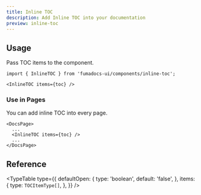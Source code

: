 ```yaml
---
title: Inline TOC
description: Add Inline TOC into your documentation
preview: inline-toc
---
```


## Usage

Pass TOC items to the component.

```mdx
import { InlineTOC } from 'fumadocs-ui/components/inline-toc';

<InlineTOC items={toc} />
```

### Use in Pages

You can add inline TOC into every page.

```tsx
<DocsPage>
  ...
  <InlineTOC items={toc} />
  ...
</DocsPage>
```

## Reference

<TypeTable
  type={{
    defaultOpen: {
      type: 'boolean',
      default: 'false',
    },
    items: {
      type: `TOCItemType[]`,
    },
  }}
/>
